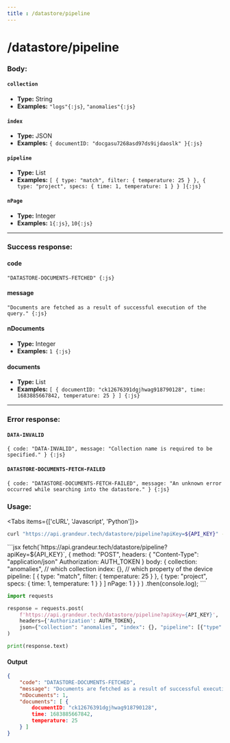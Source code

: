 ```yaml
---
title : /datastore/pipeline
---
```


# /datastore/pipeline

### Body:

#### `collection`

- **Type:** String
- **Examples:** `"logs"{:js}`, `"anomalies"{:js}`

#### `index`

- **Type:** JSON
- **Examples:** `{ documentID: "docgasu7268asd97ds9ijdaoslk" }{:js}`

#### `pipeline`

- **Type:** List
- **Examples:** `[ { type: "match", filter: { temperature: 25 } }, { type: "project", specs: { time: 1, temperature: 1 } } ]{:js}`

#### `nPage`

- **Type:** Integer
- **Examples:** `1{:js}`, `10{:js}`

___

### Success response:

#### code

`"DATASTORE-DOCUMENTS-FETCHED" {:js}`

#### message

`"Documents are fetched as a result of successful execution of the query." {:js}`

#### nDocuments

- **Type:** Integer
- **Examples:** `1 {:js}`

#### documents

- **Type:** List
- **Examples:** `[ { documentID: "ck12676391dgjhwag918790128", time: 1683885667842, temperature: 25 } ] {:js}`

___

### Error response:

#### `DATA-INVALID`

`{ code: "DATA-INVALID", message: "Collection name is required to be specified." } {:js}`

#### `DATASTORE-DOCUMENTS-FETCH-FAILED`

`{ code: "DATASTORE-DOCUMENTS-FETCH-FAILED", message: "An unknown error occurred while searching into the datastore." } {:js}`

### Usage:

<Tabs items={['cURL', 'Javascript', 'Python']}>
<Tab>

```bash
curl "https://api.grandeur.tech/datastore/pipeline?apiKey=${API_KEY}" -H "Authorization: ${AUTH_TOKEN}" --json '{"collection": "anomalies", "index": {}, "pipeline": [{"type": "match", "filter": {"temperature": 25}}, {"type": "project", "specs": {"time": 1, "temperature": 1}}], "nPage": 1}'
```

</Tab>
<Tab>
```jsx
fetch(`https://api.grandeur.tech/datastore/pipeline?apiKey=${API_KEY}`,
    {
        method: "POST",
        headers: {
            "Content-Type": "application/json"
            Authorization: AUTH_TOKEN
        }
        body: {
            collection: "anomalies",                            // which collection
            index: {},                                          // which property of the device
            pipeline: [
                { type: "match", filter: { temperature: 25 } },
                { type: "project", specs: { time: 1, temperature: 1 } }
            ]
            nPage: 1
        }
    }
)
.then(console.log);
```
</Tab>
<Tab>

```py
import requests

response = requests.post(
    f'https://api.grandeur.tech/datastore/pipeline?apiKey={API_KEY}',
    headers={'Authorization': AUTH_TOKEN},
    json={"collection": "anomalies", "index": {}, "pipeline": [{"type": "match", "filter": {"temperature": 25}}, {"type": "project", "specs": {"time": 1, "temperature": 1}}], "nPage": 1}
)

print(response.text)
```

</Tab>
</Tabs>

#### Output

```json filename="JSON"
{
    "code": "DATASTORE-DOCUMENTS-FETCHED",
    "message": "Documents are fetched as a result of successful execution of the query.",
    "nDocuments": 1,
    "documents": [ {
        documentID: "ck12676391dgjhwag918790128",
        time: 1683885667842,
        temperature: 25
    } ]
}
```